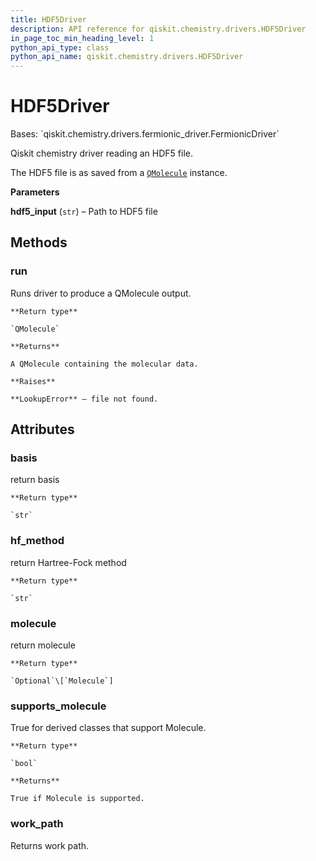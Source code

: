 ```yaml
---
title: HDF5Driver
description: API reference for qiskit.chemistry.drivers.HDF5Driver
in_page_toc_min_heading_level: 1
python_api_type: class
python_api_name: qiskit.chemistry.drivers.HDF5Driver
---
```


# HDF5Driver

<Class id="qiskit.chemistry.drivers.HDF5Driver" isDedicatedPage={true} github="https://github.com/qiskit-community/qiskit-aqua/tree/stable/0.9/qiskit/chemistry/drivers/hdf5d/hdf5driver.py" signature="HDF5Driver(hdf5_input='molecule.hdf5')" modifiers="class">
  Bases: `qiskit.chemistry.drivers.fermionic_driver.FermionicDriver`

  Qiskit chemistry driver reading an HDF5 file.

  The HDF5 file is as saved from a [`QMolecule`](qiskit.chemistry.QMolecule "qiskit.chemistry.QMolecule") instance.

  **Parameters**

  **hdf5\_input** (`str`) – Path to HDF5 file

  ## Methods

  ### run

  <Function id="qiskit.chemistry.drivers.HDF5Driver.run" signature="HDF5Driver.run()">
    Runs driver to produce a QMolecule output.

    **Return type**

    `QMolecule`

    **Returns**

    A QMolecule containing the molecular data.

    **Raises**

    **LookupError** – file not found.
  </Function>

  ## Attributes

  ### basis

  <Attribute id="qiskit.chemistry.drivers.HDF5Driver.basis">
    return basis

    **Return type**

    `str`
  </Attribute>

  ### hf\_method

  <Attribute id="qiskit.chemistry.drivers.HDF5Driver.hf_method">
    return Hartree-Fock method

    **Return type**

    `str`
  </Attribute>

  ### molecule

  <Attribute id="qiskit.chemistry.drivers.HDF5Driver.molecule">
    return molecule

    **Return type**

    `Optional`\[`Molecule`]
  </Attribute>

  ### supports\_molecule

  <Attribute id="qiskit.chemistry.drivers.HDF5Driver.supports_molecule">
    True for derived classes that support Molecule.

    **Return type**

    `bool`

    **Returns**

    True if Molecule is supported.
  </Attribute>

  ### work\_path

  <Attribute id="qiskit.chemistry.drivers.HDF5Driver.work_path">
    Returns work path.
  </Attribute>
</Class>

